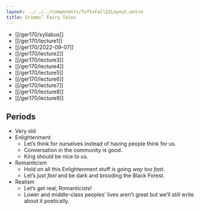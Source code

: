 ```yaml
---
layout: ../../../components/TuftsFall22Layout.astro
title: Grimms’ Fairy Tales
---
```


- [[/ger170/syllabus]]
- [[/ger170/lecture1]]
- [[/ger170/2022-09-07]]
- [[/ger170/lecture2]]
- [[/ger170/lecture3]]
- [[/ger170/lecture4]]
- [[/ger170/lecture5]]
- [[/ger170/lecture6]]
- [[/ger170/lecture7]]
- [[/ger170/lecture8]]
- [[/ger170/lecture9]]


## Periods

- Very old
- Enlightenment
	- Let’s think for ourselves instead of having people think for us.
	- Conversation in the community is good.
	- King should be nice to us.
- Romanticism
	- Hold on all this Enlightenment stuff is going *way too fast*. 
	- Let’s just *feel* and be dark and brooding the Black Forest. 
- Realism
	- Let’s get real, Romanticists! 
	- Lower and middle-class peoples’ lives aren’t great but we’ll still write about it poetically. 
